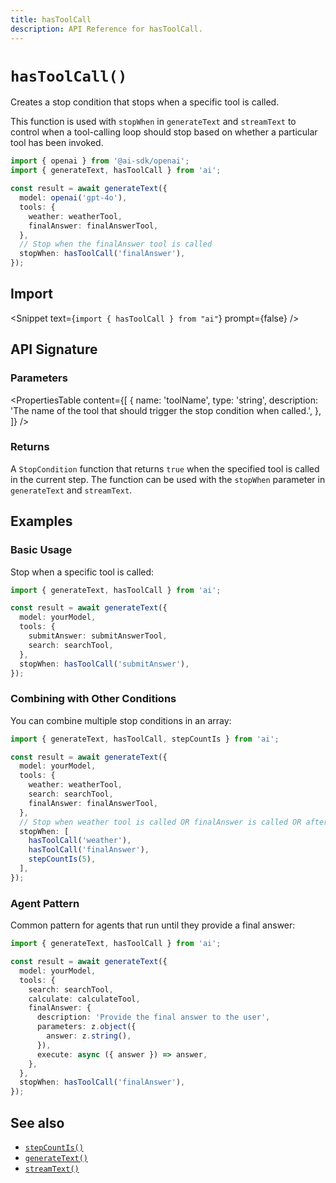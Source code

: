 ```yaml
---
title: hasToolCall
description: API Reference for hasToolCall.
---
```


# `hasToolCall()`

Creates a stop condition that stops when a specific tool is called.

This function is used with `stopWhen` in `generateText` and `streamText` to control when a tool-calling loop should stop based on whether a particular tool has been invoked.

```ts
import { openai } from '@ai-sdk/openai';
import { generateText, hasToolCall } from 'ai';

const result = await generateText({
  model: openai('gpt-4o'),
  tools: {
    weather: weatherTool,
    finalAnswer: finalAnswerTool,
  },
  // Stop when the finalAnswer tool is called
  stopWhen: hasToolCall('finalAnswer'),
});
```

## Import

<Snippet text={`import { hasToolCall } from "ai"`} prompt={false} />

## API Signature

### Parameters

<PropertiesTable
  content={[
    {
      name: 'toolName',
      type: 'string',
      description:
        'The name of the tool that should trigger the stop condition when called.',
    },
  ]}
/>

### Returns

A `StopCondition` function that returns `true` when the specified tool is called in the current step. The function can be used with the `stopWhen` parameter in `generateText` and `streamText`.

## Examples

### Basic Usage

Stop when a specific tool is called:

```ts
import { generateText, hasToolCall } from 'ai';

const result = await generateText({
  model: yourModel,
  tools: {
    submitAnswer: submitAnswerTool,
    search: searchTool,
  },
  stopWhen: hasToolCall('submitAnswer'),
});
```

### Combining with Other Conditions

You can combine multiple stop conditions in an array:

```ts
import { generateText, hasToolCall, stepCountIs } from 'ai';

const result = await generateText({
  model: yourModel,
  tools: {
    weather: weatherTool,
    search: searchTool,
    finalAnswer: finalAnswerTool,
  },
  // Stop when weather tool is called OR finalAnswer is called OR after 5 steps
  stopWhen: [
    hasToolCall('weather'),
    hasToolCall('finalAnswer'),
    stepCountIs(5),
  ],
});
```

### Agent Pattern

Common pattern for agents that run until they provide a final answer:

```ts
import { generateText, hasToolCall } from 'ai';

const result = await generateText({
  model: yourModel,
  tools: {
    search: searchTool,
    calculate: calculateTool,
    finalAnswer: {
      description: 'Provide the final answer to the user',
      parameters: z.object({
        answer: z.string(),
      }),
      execute: async ({ answer }) => answer,
    },
  },
  stopWhen: hasToolCall('finalAnswer'),
});
```

## See also

- [`stepCountIs()`](/docs/reference/ai-sdk-core/step-count-is)
- [`generateText()`](/docs/reference/ai-sdk-core/generate-text)
- [`streamText()`](/docs/reference/ai-sdk-core/stream-text)

